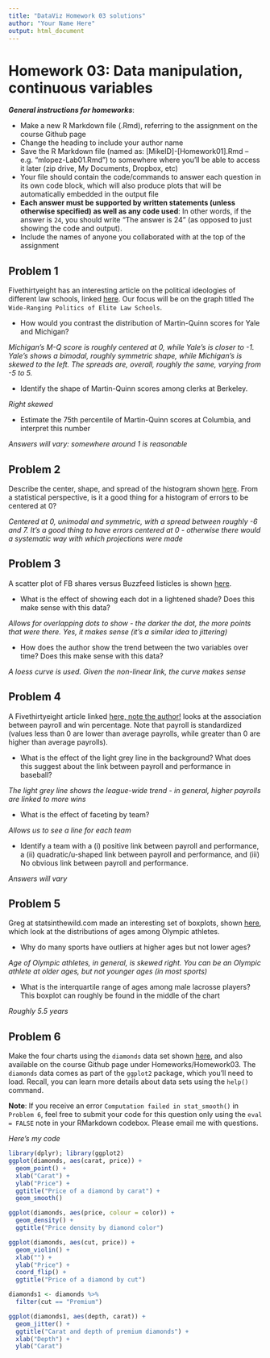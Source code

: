 ```yaml
---
title: "DataViz Homework 03 solutions"
author: "Your Name Here"
output: html_document
---
```


#  Homework 03:  Data manipulation, continuous variables

***General instructions for homeworks***: 

+  Make a new R Markdown file (.Rmd), referring to the assignment on the course Github page
+  Change the heading to include your author name
+  Save the R Markdown file (named as:  [MikeID]-[Homework01].Rmd -- e.g. "mlopez-Lab01.Rmd") to somewhere where you'll be able to access it later (zip drive, My Documents, Dropbox, etc)
+  Your file should contain the code/commands to answer each question in its own code block, which will also produce plots that will be automatically embedded in the output file
+  **Each answer must be supported by written statements (unless otherwise specified) as well as any code used**: In other words, if the answer is `24`, you should write "The answer is 24" (as opposed to just showing the code and output).
+  Include the names of anyone you collaborated with at the top of the assignment



##  Problem 1

Fivethirtyeight has an interesting article on the political ideologies of different law schools, linked [here](http://fivethirtyeight.com/features/the-most-conservative-and-most-liberal-elite-law-schools/). Our focus will be on the graph titled `The Wide-Ranging Politics of Elite Law Schools`.

+ How would you contrast the distribution of Martin-Quinn scores for Yale and Michigan?

*Michigan's M-Q score is roughly centered at 0, while Yale's is closer to -1. Yale's shows a bimodal, roughly symmetric shape, while Michigan's is skewed to the left. The spreads are, overall, roughly the same, varying from -5 to 5.* 

+ Identify the shape of Martin-Quinn scores among clerks at Berkeley.

*Right skewed*

+ Estimate the 75th percentile of Martin-Quinn scores at Columbia, and interpret this number

*Answers will vary: somewhere around 1 is reasonable*

## Problem 2

Describe the center, shape, and spread of the histogram shown [here](http://fivethirtyeight.com/features/what-our-nba-projections-got-right-and-wrong-last-season/). From a statistical perspective, is it a good thing for a histogram of errors to be centered at 0?

*Centered at 0, unimodal and symmetric, with a spread between roughly -6 and 7. It's a good thing to have errors centered at 0 - otherwise there would a systematic way with which projections were made*

## Problem 3

A scatter plot of FB shares versus Buzzfeed listicles is shown [here](http://minimaxir.com/2015/02/ggplot-tutorial/). 

+ What is the effect of showing each dot in a lightened shade? Does this make sense with this data?

*Allows for overlapping dots to show - the darker the dot, the more points that were there. Yes, it makes sense (it's a similar idea to jittering)*

+ How does the author show the trend between the two variables over time? Does this make sense with this data?

*A loess curve is used. Given the non-linear link, the curve makes sense*

## Problem 4

A Fivethirtyeight article linked [here, note the author!](http://fivethirtyeight.com/features/how-your-favorite-baseball-team-blows-its-money/) looks at the association between payroll and win percentage. Note that payroll is standardized (values less than 0 are lower than average payrolls, while greater than 0 are higher than average payrolls).

+ What is the effect of the light grey line in the background? What does this suggest about the link between payroll and performance in baseball?

*The light grey line shows the league-wide trend - in general, higher payrolls are linked to more wins*

+ What is the effect of faceting by team?

*Allows us to see a line for each team*

+ Identify a team with a (i) positive link between payroll and performance, a (ii) quadratic/u-shaped link between payroll and performance, and (iii) No obvious link between payroll and performance.

*Answers will vary*


## Problem 5

Greg at statsinthewild.com made an interesting set of boxplots, shown [here](https://statsinthewild.files.wordpress.com/2012/07/screen-shot-2012-07-16-at-1-43-40-pm.png), which look at the distributions of ages among Olympic athletes.

+ Why do many sports have outliers at higher ages but not lower ages?  

*Age of Olympic athletes, in general, is skewed right. You can be an Olympic athlete at older ages, but not younger ages (in most sports)*

+ What is the interquartile range of ages among male lacrosse players?  This boxplot can roughly be found in the middle of the chart

*Roughly 5.5 years*

## Problem 6

Make the four charts using the `diamonds` data set shown [here](https://github.com/statsbylopez/DataViz/blob/master/Homeworks/Homework03_plots.pdf), and also available on the course Github page under Homeworks/Homework03. The `diamonds` data comes as part of the `ggplot2` package, which you'll need to load. Recall, you can learn more details about data sets using the `help()` command. 

**Note**: If you receive an error `Computation failed in stat_smooth()` in `Problem 6`, feel free to submit your code for this question only using the `eval = FALSE` note in your RMarkdown codebox. Please email me with questions.

*Here's my code*


```r
library(dplyr); library(ggplot2)
ggplot(diamonds, aes(carat, price)) + 
  geom_point() + 
  xlab("Carat") + 
  ylab("Price") +
  ggtitle("Price of a diamond by carat") +
  geom_smooth()
```


```r
ggplot(diamonds, aes(price, colour = color)) + 
  geom_density() + 
  ggtitle("Price density by diamond color")
```


```r
ggplot(diamonds, aes(cut, price)) + 
  geom_violin() + 
  xlab("") + 
  ylab("Price") + 
  coord_flip() + 
  ggtitle("Price of a diamond by cut")
```


```r
diamonds1 <- diamonds %>% 
  filter(cut == "Premium")

ggplot(diamonds1, aes(depth, carat)) + 
  geom_jitter() + 
  ggtitle("Carat and depth of premium diamonds") + 
  xlab("Depth") +
  ylab("Carat")
```
